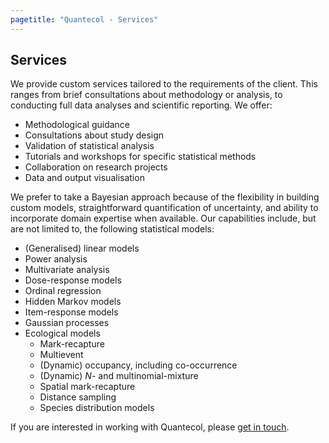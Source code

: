 ```yaml
---
pagetitle: "Quantecol - Services"
---
```


## Services

We provide custom services tailored to the requirements of the client. This ranges from brief consultations about methodology or analysis, to conducting full data analyses and scientific reporting. We offer:

  - Methodological guidance
  - Consultations about study design
  - Validation of statistical analysis
  - Tutorials and workshops for specific statistical methods
  - Collaboration on research projects
  - Data and output visualisation
  
We prefer to take a Bayesian approach because of the flexibility in building custom models, straightforward quantification of uncertainty, and ability to incorporate domain expertise when available. Our capabilities include, but are not limited to, the following statistical models:

  - (Generalised) linear models
  - Power analysis
  - Multivariate analysis
  - Dose-response models
  - Ordinal regression
  - Hidden Markov models
  - Item-response models
  - Gaussian processes
  - Ecological models
    - Mark-recapture
    - Multievent
    - (Dynamic) occupancy, including co-occurrence
    - (Dynamic) *N*- and multinomial-mixture
    - Spatial mark-recapture
    - Distance sampling
    - Species distribution models
    
If you are interested in working with Quantecol, please [get in touch](about/contact.qmd).